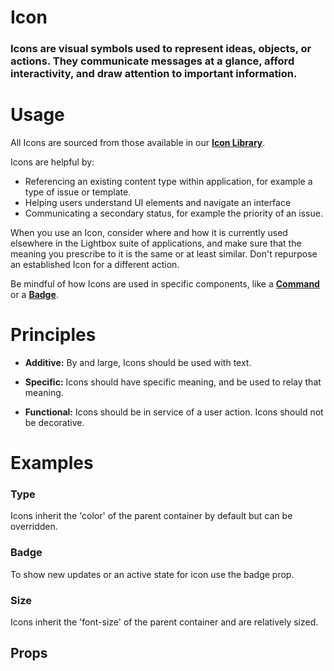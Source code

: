 
<Meta title="Atoms|Icon" component={Icon} />

# Icon

### Icons are visual symbols used to represent ideas, objects, or actions. They communicate messages at a glance, afford interactivity, and draw attention to important information.

<Preview withToolbar>
  <Story name="Standard">
    <Icon icon="user_circle" size="2x" />
  </Story>
</Preview>

# Usage

All Icons are sourced from those available in our **[Icon Library](/?path=/docs/application-libraries-icon-library--app-icons)**.

Icons are helpful by:

- Referencing an existing content type within application, for example a type of issue or template.
- Helping users understand UI elements and navigate an interface
- Communicating a secondary status, for example the priority of an issue.

When you use an Icon, consider where and how it is currently used elsewhere in the Lightbox suite of applications, and make sure that the meaning you prescribe to it is the same or at least similar. Don't repurpose an established Icon for a different action.

Be mindful of how Icons are used in specific components, like a **[Command](/?path=/docs/atoms-command--documentation)** or a **[Badge](/?path=/docs/atoms-badge--documentation)**.

# Principles

- **Additive:**
  By and large, Icons should be used with text.

- **Specific:**
  Icons should have specific meaning, and be used to relay that meaning.

- **Functional:**
  Icons should be in service of a user action. Icons should not be decorative.

# Examples

### Type

Icons inherit the 'color' of the parent container by default but can be overridden.

<Preview>
  <Story name="Type">
    <Grid columns="5">
      <Icon icon="user_circle" size="2x" />
      <Icon icon="user_circle" size="2x" type="info" />
      <Icon icon="user_circle" size="2x" type="success" />
      <Icon icon="user_circle" size="2x" type="warning" />
      <Icon icon="user_circle" size="2x" type="alert" />
    </Grid>
  </Story>
</Preview>


### Badge

To show new updates or an active state for icon use the badge prop.

<Preview>
  <Story name="Badge">
    <Grid columns="5">
      <Icon icon="user_circle" size="2x"  badge  />
      <Icon icon="user_circle" size="2x"  badge badgeType="success"/>
      <Icon icon="user_circle" size="2x"  badge badgeType="info"/>
    </Grid>
  </Story>
</Preview>



### Size

Icons inherit the 'font-size' of the parent container and are relatively sized.

<Preview>
  <Story name="Size">
    <Grid columns="5" gap="xxlarge">
      <Icon icon="user_circle" size="xs" />
      <Icon icon="user_circle" size="sm" />
      <Icon icon="user_circle" />
      <Icon icon="user_circle" size="lg" />
      <Icon icon="user_circle" size="2x" />
      <Icon icon="user_circle" size="3x" />
      <Icon icon="user_circle" size="4x" />
      <Icon icon="user_circle" size="5x" />
      <Icon icon="user_circle" size="6x" />
      <Icon icon="user_circle" size="7x" />
      <Icon icon="user_circle" size="8x" />
      <Icon icon="user_circle" size="9x" />
      <Icon icon="user_circle" size="10x" />
    </Grid>
  </Story>
</Preview>

## Props

<Props of={Icon} />
